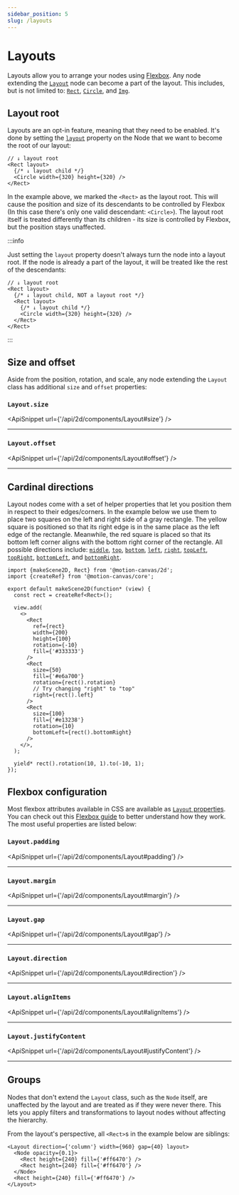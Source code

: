 ```yaml
---
sidebar_position: 5
slug: /layouts
---
```



# Layouts

<AnimationPlayer name="layout" banner />

Layouts allow you to arrange your nodes using [Flexbox][flexbox]. Any node
extending the [`Layout`](/api/2d/components/Layout) node can become a part of
the layout. This includes, but is not limited to:
[`Rect`](/api/2d/components/Rect), [`Circle`](/api/2d/components/Circle), and
[`Img`](/api/2d/components/Img).

## Layout root

Layouts are an opt-in feature, meaning that they need to be enabled. It's done
by setting the [`layout`](/api/2d/components/Layout#layout) property on the Node
that we want to become the root of our layout:

```tsx
// ↓ layout root
<Rect layout>
  {/* ↓ layout child */}
  <Circle width={320} height={320} />
</Rect>
```

In the example above, we marked the `<Rect>` as the layout root. This will cause
the position and size of its descendants to be controlled by Flexbox (In this
case there's only one valid descendant: `<Circle>`). The layout root itself is
treated differently than its children - its size is controlled by Flexbox, but
the position stays unaffected.

:::info

Just setting the `layout` property doesn't always turn the node into a layout
root. If the node is already a part of the layout, it will be treated like the
rest of the descendants:

```tsx
// ↓ layout root
<Rect layout>
  {/* ↓ layout child, NOT a layout root */}
  <Rect layout>
    {/* ↓ layout child */}
    <Circle width={320} height={320} />
  </Rect>
</Rect>
```

:::

## Size and offset

Aside from the position, rotation, and scale, any node extending the `Layout`
class has additional `size` and `offset` properties:

### `Layout.size`

<ApiSnippet url={'/api/2d/components/Layout#size'} />
<hr />

### `Layout.offset`

<ApiSnippet url={'/api/2d/components/Layout#offset'} />
<hr />

## Cardinal directions

Layout nodes come with a set of helper properties that let you position them in
respect to their edges/corners. In the example below we use them to place two
squares on the left and right side of a gray rectangle. The yellow square is
positioned so that its right edge is in the same place as the left edge of the
rectangle. Meanwhile, the red square is placed so that its bottom left corner
aligns with the bottom right corner of the rectangle. All possible directions
include: [`middle`](/api/2d/components/Layout#middle),
[`top`](/api/2d/components/Layout#top),
[`bottom`](/api/2d/components/Layout#bottom),
[`left`](/api/2d/components/Layout#left),
[`right`](/api/2d/components/Layout#right),
[`topLeft`](/api/2d/components/Layout#topLeft),
[`topRight`](/api/2d/components/Layout#topRight),
[`bottomLeft`](/api/2d/components/Layout#bottomLeft), and
[`bottomRight`](/api/2d/components/Layout#bottomRight).

```tsx editor
import {makeScene2D, Rect} from '@motion-canvas/2d';
import {createRef} from '@motion-canvas/core';

export default makeScene2D(function* (view) {
  const rect = createRef<Rect>();

  view.add(
    <>
      <Rect
        ref={rect}
        width={200}
        height={100}
        rotation={-10}
        fill={'#333333'}
      />
      <Rect
        size={50}
        fill={'#e6a700'}
        rotation={rect().rotation}
        // Try changing "right" to "top"
        right={rect().left}
      />
      <Rect
        size={100}
        fill={'#e13238'}
        rotation={10}
        bottomLeft={rect().bottomRight}
      />
    </>,
  );

  yield* rect().rotation(10, 1).to(-10, 1);
});
```

## Flexbox configuration

Most flexbox attributes available in CSS are available as
[`Layout` properties](/api/2d/components/Layout#Properties). You can check out
this [Flexbox guide][flexbox] to better understand how they work. The most
useful properties are listed below:

### `Layout.padding`

<ApiSnippet url={'/api/2d/components/Layout#padding'} />
<hr />

### `Layout.margin`

<ApiSnippet url={'/api/2d/components/Layout#margin'} />
<hr />

### `Layout.gap`

<ApiSnippet url={'/api/2d/components/Layout#gap'} />
<hr />

### `Layout.direction`

<ApiSnippet url={'/api/2d/components/Layout#direction'} />
<hr />

### `Layout.alignItems`

<ApiSnippet url={'/api/2d/components/Layout#alignItems'} />
<hr />

### `Layout.justifyContent`

<ApiSnippet url={'/api/2d/components/Layout#justifyContent'} />
<hr />

## Groups

Nodes that don't extend the `Layout` class, such as the `Node` itself, are
unaffected by the layout and are treated as if they were never there. This lets
you apply filters and transformations to layout nodes without affecting the
hierarchy.

From the layout's perspective, all `<Rect>`s in the example below are siblings:

```tsx
<Layout direction={'column'} width={960} gap={40} layout>
  <Node opacity={0.1}>
    <Rect height={240} fill={'#ff6470'} />
    <Rect height={240} fill={'#ff6470'} />
  </Node>
  <Rect height={240} fill={'#ff6470'} />
</Layout>
```

<AnimationPlayer name="layout-group" small />

[flexbox]: https://css-tricks.com/snippets/css/a-guide-to-flexbox/
